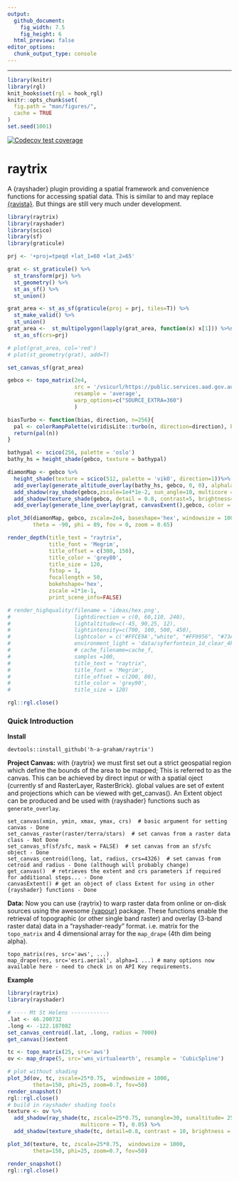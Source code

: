 ```yaml
---
output: 
  github_document:
    fig_width: 7.5
    fig_height: 6
  html_preview: false
editor_options: 
  chunk_output_type: console
---
```



------------
```r
library(knitr)
library(rgl)
knit_hooks$set(rgl = hook_rgl)
knitr::opts_chunk$set(
  fig.path = "man/figures/",
  cache = TRUE
)
set.seed(1001)
```
<!-- badges: start -->
[![Codecov test coverage](https://codecov.io/gh/h-a-graham/raytrix/branch/main/graph/badge.svg)](https://codecov.io/gh/h-a-graham/raytrix?branch=main)
<!-- badges: end -->

raytrix
=========================================================
A {rayshader} plugin providing a spatial framework and convenience functions for 
accessing spatial data. This is similar to and may replace [{ravista}](https://github.com/h-a-graham/rayvista). 
But things are still very much under development.

```r
library(raytrix)
library(rayshader)
library(scico)
library(sf)
library(graticule)

prj <- '+proj=tpeqd +lat_1=60 +lat_2=65'

grat <- st_graticule() %>%
  st_transform(prj) %>%
  st_geometry() %>%
  st_as_sf() %>%
  st_union()

grat_area <- st_as_sf(graticule(proj = prj, tiles=T)) %>%
  st_make_valid() %>%
  st_union()
grat_area <-  st_multipolygon(lapply(grat_area, function(x) x[1])) %>%st_geometry() %>%
  st_as_sf(crs=prj)

# plot(grat_area, col='red')
# plot(st_geometry(grat), add=T)

set_canvas_sf(grat_area)

gebco <- topo_matrix(2e4,
                     src = '/vsicurl/https://public.services.aad.gov.au/datasets/science/GEBCO_2019_GEOTIFF/GEBCO_2019.tif',
                     resample = 'average',
                     warp_options=c("SOURCE_EXTRA=360")
                     )

biasTurbo <- function(bias, direction, n=256){
  pal <- colorRampPalette(viridisLite::turbo(n, direction=direction), bias=bias)
  return(pal(n))
}

bathypal <- scico(256, palette = 'oslo')
bathy_hs = height_shade(gebco, texture = bathypal)

diamonMap <- gebco %>%
  height_shade(texture = scico(512, palette = 'vikO', direction=1))%>%
  add_overlay(generate_altitude_overlay(bathy_hs, gebco, 0, 0), alphalayer = 1)  %>%
  add_shadow(ray_shade(gebco,zscale=1e4*1e-2, sun_angle=10, multicore = T),0) %>%
  add_shadow(texture_shade(gebco, detail = 0.8, contrast=5, brightness=10),0) %>%
  add_overlay(generate_line_overlay(grat, canvasExent(),gebco, color = 'grey90'), rescale_original = T, alphalayer = 0.9) 

plot_3d(diamonMap, gebco, zscale=2e4, baseshape='hex', windowsize = 1000,
        theta = -90, phi = 89, fov = 0, zoom = 0.65)

render_depth(title_text = "raytrix",
             title_font = 'Megrim',
             title_offset = c(300, 150),
             title_color = 'grey80',
             title_size = 120,
             fstop = 1,
             focallength = 50,
             bokehshape='hex',
             zscale =1*1e-1,
             print_scene_info=FALSE)

# render_highquality(filename = 'ideas/hex.png',
#                    lightdirection = c(0, 60,110, 240),
#                    lightaltitude=c(-45, 90,25, 12),
#                    lightintensity=c(700, 100, 500, 450),
#                    lightcolor = c('#FFCE9A',"white", "#FF9956", "#73A7E1"),
#                    environment_light = 'data/syferfontein_1d_clear_4k.hdr', # download from: https://polyhaven.com/hdris/sunrise-sunset
#                    # cache_filename=cache_f,
#                    samples =100,
#                    title_text = "raytrix",
#                    title_font = 'Megrim',
#                    title_offset = c(200, 80),
#                    title_color = 'grey90',
#                    title_size = 120)

rgl::rgl.close()
```

### Quick Introduction

**Install**
```
devtools::install_github('h-a-graham/raytrix')
```

**Project Canvas:**
with {raytrix} we must first set out a strict geospatial region which define the 
bounds of the area to be mapped; This is referred to as the canvas. This can be 
achieved by direct input or with a spatial oject (currently sf and RasterLayer, 
RasterBrick). global values are set of extent and projections which can be 
viewed with get_canvas(). An Extent object can be produced and be used with 
{rayshader} functions such as `generate_overlay`.

```
set_canvas(xmin, ymin, xmax, ymax, crs)  # basic argument for setting canvas - Done
set_canvas_raster(raster/terra/stars)  # set canvas from a raster data class - Not Done
set_canvas_sf(sf/sfc, mask = FALSE)  # set canvas from an sf/sfc object - Done
set_canvas_centroid(long, lat, radius, crs=4326)  # set canvas from cetroid and radius - Done (although will probably change)
get_canvas()  # retrieves the extent and crs parameters if required for additional steps... - Done
canvasExtent() # get an object of class Extent for using in other {rayshader} functions - Done
```

**Data:**
Now you can use {raytrix} to warp raster data from online or on-disk sources using
the awesome [{vapour}](https://hypertidy.github.io/vapour/) package.
These functions enable the retrieval of topographic (or other single band raster) 
and overlay (3-band raster data) data in a "rayshader-ready" format. 
i.e. matrix for the `topo_matrix` and 4 dimensional 
array for the `map_drape` (4th dim being alpha).

```
topo_matrix(res, src='aws', ...)  
map_drape(res, src='esri.aerial', alpha=1 ...) # many options now available here - need to check in on API Key requirements.
```


**Example**

```r
library(raytrix)
library(rayshader)

# ---- Mt St Helens ------------
.lat <- 46.200732
.long <- -122.187082
set_canvas_centroid(.lat, .long, radius = 7000)
get_canvas()$extent

tc <- topo_matrix(25, src='aws')
ov <- map_drape(5, src='wms_virtualearth', resample = 'CubicSpline')

# plot without shading
plot_3d(ov, tc, zscale=25*0.75,  windowsize = 1000,
        theta=150, phi=25, zoom=0.7, fov=50)
render_snapshot()
rgl::rgl.close()
# build in rayshader shading tools
texture <- ov %>%
  add_shadow(ray_shade(tc, zscale=25*0.75, sunangle=30, sunaltitude= 25,
                       multicore = T), 0.05) %>%
  add_shadow(texture_shade(tc, detail=0.8, contrast = 10, brightness = 15),0)

plot_3d(texture, tc, zscale=25*0.75,  windowsize = 1000,
        theta=150, phi=25, zoom=0.7, fov=50)

render_snapshot()
rgl::rgl.close()
```

